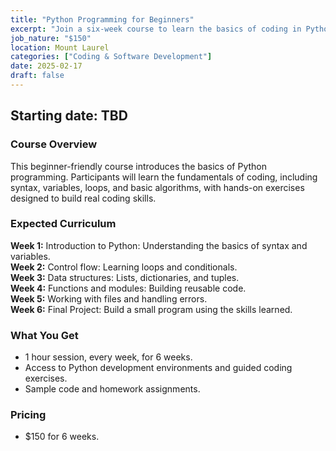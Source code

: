 ```yaml
---
title: "Python Programming for Beginners"
excerpt: "Join a six-week course to learn the basics of coding in Python."
job_nature: "$150"
location: Mount Laurel
categories: ["Coding & Software Development"]
date: 2025-02-17
draft: false
---
```


## Starting date: TBD

### Course Overview
This beginner-friendly course introduces the basics of Python programming. Participants will learn the fundamentals of coding, including syntax, variables, loops, and basic algorithms, with hands-on exercises designed to build real coding skills.

### Expected Curriculum
**Week 1:** Introduction to Python: Understanding the basics of syntax and variables.  
**Week 2:** Control flow: Learning loops and conditionals.  
**Week 3:** Data structures: Lists, dictionaries, and tuples.  
**Week 4:** Functions and modules: Building reusable code.  
**Week 5:** Working with files and handling errors.  
**Week 6:** Final Project: Build a small program using the skills learned.

### What You Get

- 1 hour session, every week, for 6 weeks.
- Access to Python development environments and guided coding exercises.
- Sample code and homework assignments.

### Pricing
- $150 for 6 weeks.

